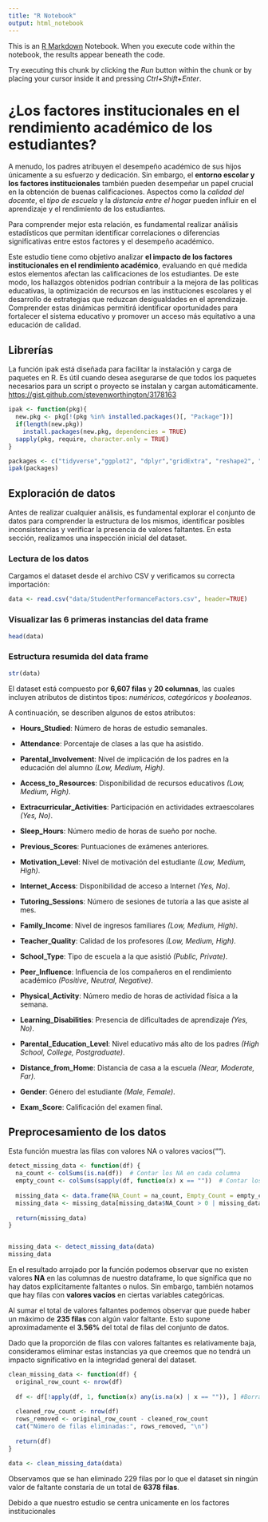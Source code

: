 ---
title: "R Notebook"
output: html_notebook
---

This is an [R Markdown](http://rmarkdown.rstudio.com) Notebook. When you execute code within the notebook, the results appear beneath the code. 

Try executing this chunk by clicking the *Run* button within the chunk or by placing your cursor inside it and pressing *Ctrl+Shift+Enter*. 

# ¿Los factores institucionales en el rendimiento académico de los estudiantes?

A menudo, los padres atribuyen el desempeño académico de sus hijos únicamente a su esfuerzo y dedicación. Sin embargo, el **entorno escolar y los factores institucionales** también pueden desempeñar un papel crucial en la obtención de buenas calificaciones. Aspectos como la *calidad del docente*, el *tipo de escuela* y la *distancia entre el hogar* pueden influir en el aprendizaje y el rendimiento de los estudiantes. 

Para comprender mejor esta relación, es fundamental realizar análisis estadísticos que permitan identificar correlaciones o diferencias significativas entre estos factores y el desempeño académico.

Este estudio tiene como objetivo analizar **el impacto de los factores institucionales en el rendimiento académico**, evaluando en qué medida estos elementos afectan las calificaciones de los estudiantes. 
De este modo, los hallazgos obtenidos podrían contribuir a la mejora de las políticas educativas, la optimización de recursos en las instituciones escolares y el desarrollo de estrategias que reduzcan desigualdades en el aprendizaje. Comprender estas dinámicas permitirá identificar oportunidades para fortalecer el sistema educativo y promover un acceso más equitativo a una educación de calidad.

## Librerías

La función ipak está diseñada para facilitar la instalación y carga de paquetes en R. Es útil cuando desea asegurarse de que todos los paquetes necesarios para un script o proyecto se instalan y cargan automáticamente. <https://gist.github.com/stevenworthington/3178163>

```{r}
ipak <- function(pkg){
  new.pkg <- pkg[!(pkg %in% installed.packages()[, "Package"])]
  if(length(new.pkg))
    install.packages(new.pkg, dependencies = TRUE)
  sapply(pkg, require, character.only = TRUE)
}

packages <- c("tidyverse","ggplot2", "dplyr","gridExtra", "reshape2", "car", "ggridges", "factoextra", "cluster", "NbClust", "RColorBrewer")
ipak(packages)
```

## Exploración de datos  

Antes de realizar cualquier análisis, es fundamental explorar el conjunto de datos para comprender la estructura de los mismos, identificar posibles inconsistencias y verificar la presencia de valores faltantes. En esta sección, realizamos una inspección inicial del dataset.  

### Lectura de los datos  

Cargamos el dataset desde el archivo CSV y verificamos su correcta importación:  

```{r}
data <- read.csv("data/StudentPerformanceFactors.csv", header=TRUE)
```

### Visualizar las 6 primeras instancias del data frame

```{r}
head(data)
```

### Estructura resumida del data frame

```{r}
str(data)
```

El dataset está compuesto por **6,607 filas** y **20 columnas**, las cuales incluyen atributos de distintos tipos: *numéricos*, *categóricos* y *booleanos*.

A continuación, se describen algunos de estos atributos:

-   **Hours_Studied**: Número de horas de estudio semanales.

-   **Attendance**: Porcentaje de clases a las que ha asistido.

-   **Parental_Involvement**: Nivel de implicación de los padres en la educación del alumno *(Low, Medium, High)*.

-   **Access_to_Resources**: Disponibilidad de recursos educativos *(Low, Medium, High)*.

-   **Extracurricular_Activities**: Participación en actividades extraescolares *(Yes, No)*.

-   **Sleep_Hours**: Número medio de horas de sueño por noche.

-   **Previous_Scores**: Puntuaciones de exámenes anteriores.

-   **Motivation_Level**: Nivel de motivación del estudiante *(Low, Medium, High)*.

-   **Internet_Access**: Disponibilidad de acceso a Internet *(Yes, No)*.

-   **Tutoring_Sessions**: Número de sesiones de tutoría a las que asiste al mes.

-   **Family_Income**: Nivel de ingresos familiares *(Low, Medium, High)*.

-   **Teacher_Quality**: Calidad de los profesores *(Low, Medium, High)*.

-   **School_Type**: Tipo de escuela a la que asistió *(Public, Private)*.

-   **Peer_Influence**: Influencia de los compañeros en el rendimiento académico *(Positive, Neutral, Negative)*.

-   **Physical_Activity**: Número medio de horas de actividad física a la semana.

-   **Learning_Disabilities**: Presencia de dificultades de aprendizaje *(Yes, No)*.

-   **Parental_Education_Level**: Nivel educativo más alto de los padres *(High School, College, Postgraduate)*.

-   **Distance_from_Home**: Distancia de casa a la escuela *(Near, Moderate, Far)*.

-   **Gender**: Género del estudiante *(Male, Female)*.

-   **Exam_Score**: Calificación del examen final.

## Preprocesamiento de los datos

Esta función muestra las filas con valores NA o valores vacios("").

```{r}
detect_missing_data <- function(df) {
  na_count <- colSums(is.na(df))  # Contar los NA en cada columna
  empty_count <- colSums(sapply(df, function(x) x == ""))  # Contar los valores vacíos en cada columna
  
  missing_data <- data.frame(NA_Count = na_count, Empty_Count = empty_count)
  missing_data <- missing_data[missing_data$NA_Count > 0 | missing_data$Empty_Count > 0, ]
  
  return(missing_data)
}


missing_data <- detect_missing_data(data)
missing_data
```

En el resultado arrojado por la función podemos observar que no existen valores **NA** en las columnas de nuestro dataframe, lo que significa que no hay datos explícitamente faltantes o nulos. Sin embargo, también notamos que hay filas con **valores vacíos** en ciertas variables categóricas.

Al sumar el total de valores faltantes podemos observar que puede haber un máximo de **235 filas** con algún valor faltante. Esto supone aproximadamente el **3.56%** del total de filas del conjunto de datos.

Dado que la proporción de filas con valores faltantes es relativamente baja, consideramos eliminar estas instancias ya que creemos que no tendrá un impacto significativo en la integridad general del dataset.

```{r}
clean_missing_data <- function(df) {
  original_row_count <- nrow(df)
  
  df <- df[!apply(df, 1, function(x) any(is.na(x) | x == "")), ] #Borramos las filas
  
  cleaned_row_count <- nrow(df)
  rows_removed <- original_row_count - cleaned_row_count
  cat("Número de filas eliminadas:", rows_removed, "\n")
  
  return(df)
}

data <- clean_missing_data(data)
```

Observamos que se han eliminado 229 filas por lo que el dataset sin ningún valor de faltante constaría de un total de **6378 filas**.


Debido a que nuestro estudio se centra unicamente en los factores institucionales


